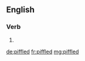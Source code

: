 ==English==

===Verb===
{{head|en|verb form}}

# {{en-past of|piffle}}

[[de:piffled]]
[[fr:piffled]]
[[mg:piffled]]